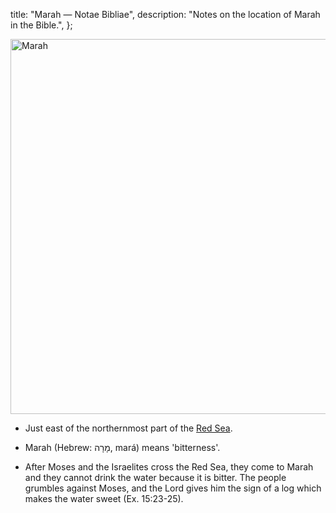   title: "Marah — Notae Bibliae",
  description: "Notes on the location of Marah in the Bible.",
};

<Initial text="Marah" />

<Image
  className="sepia rounded"
  src="/places/marah.jpg"
  alt="Marah"
  width="600"
  height="600"
/>

- Just east of the northernmost part of the [Red Sea](/places/old-testament/exodus/red-sea).

- Marah (Hebrew: מָרָה, mará) means 'bitterness'.

- After Moses and the Israelites cross the Red Sea, they come to Marah and they cannot drink the water because it is bitter. The people grumbles against Moses, and the Lord gives him the sign of a log which makes the water sweet (Ex. 15:23-25).
